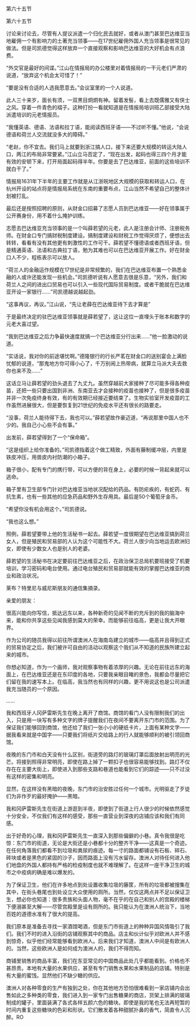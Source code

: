 

第六十五节

第六十五节

讨论来讨论去，尽管有人提议派遣一个归化民去就好，或者从澳门甚至巴达维亚当地雇佣一个有影响力的土著充当领事――在17世纪雇佣外国人充当领事是很常见的做法。但是司凯德觉得这样放弃一个直接观察和影响巴达维亚的大好机会有点浪费。

“外交官是最好的间谍。”江山在情报局的办公楼里对着情报局的一干元老们严肃的说道，“放弃这个机会太可惜了！”

“要是没有合适的人选我愿意去。”会议室里的一个人说道。

此人三十来岁，面长有须，一双黒目炯炯有神。留着发髻，看上去既儒雅又有侠士之风。穿着一件青色的褶子。这种打扮一看就知道是在情报局培训班乙部接受大陆派遣培训的元老情报员。

“我懂英语、德语、法语和拉丁语，能阅读西班牙语――不过听不懂。”他说，“会说德语和荷兰人交流就没多大的障碍。”

“老赵，你不宜去。我们马上就要到浙江搞人口，接下来还要大规模的转运大陆人口，两江的布局非常要紧。”江山立马否定了，“现在出发，起码也得三四个月才能有效的安顿下来，打开局面起码得半年。你要是去了巴达维亚，前面的这些培训不就白干了。”

情报局1631年下半年的主要工作就是从江浙皖地区大规模的获取和转运人口，在杭州开设的站点将是情报局系统在东南的重要布点，江山当然不希望自己的整体计划被打乱。

最后还是按照招聘的原则，从财金口招募了志愿人员到巴达维亚――好在领事属于公开赛身份，用不着什么掩护训练。

志愿去巴达维亚充当领事的是一个叫薛若望的元老，此人是注册会计师、注册税务师。在财金口专门搞财税制度建设。搞制度建设和财税工作觉得厌烦了，便想出去转转，看看有没有其他更有刺激性的工作可干。薛若望不懂德语或者西班牙语，但是精通英语、法语和古典拉丁语，勉为其难也可以在巴达维亚开展工作。好在财金口人不少，程栋表示可以放人。

“荷兰人的金融运作规模在17世纪是非常频繁的，我们在巴达维亚布置一个熟悉金融的人或许还能发现一些机会。”司凯德听说有人愿意去很是乐意，“另外，我们和荷兰人之间的进出口贸易也可以引入一些现代国际贸易制度。或者干脆就在巴达维亚开设一家银行……”司凯德越说越起劲。

“这事再议，再议。”江山说，“先让老薛在巴达维亚待下去才算是”

于是最终决定的驻巴达维亚领事就是薛若望了，这让这位一直埋头于账本和数字的元老大喜过望。

“我到巴达维亚之后力争最快速度就搞一个巴达维亚分行出来……”他一脸激动的说道。

“实话说，我对你的前途堪忧啊。”德隆银行的行长严茗在财金口的送别宴会上满脸忧郁的说道，“那鬼地方你可得小心了，千万别闹上热带病，就算立马派大夫去救你也来不及……”

这话立马让薛若望的劲头退去了九丈九。虽然穿越前大家接种了尽可能多得各种疫苗，还把一些只要出国到非洲、东南亚去才会接种的疫苗也接种了，但是很多疫苗并非一次免疫终身有效，有的有效期已经接近要结束了。生物实验室开发疫苗的工作虽然进展很大，但是要恢复到21世纪的免疫水平还有很长的路要走。

“没事，荷兰人能待得下去，我也可以。”薛若望故作豪迈道，“再说那里中国人也不少的。我自己小心些不会有事。”

出发前，薛若望得到了一个“保命箱”。

“这是组织上给你准备的。”司凯德指着这个做工精致，外面有藤制缓冲层，内里是铁皮冲压，用兽皮内衬防潮的小箱子。

箱子很小，配有专门的携行带，可以方便的背在身上，必要的时候一背起来就可以逃命。

箱子里有卫生部专门针对巴达维亚当地状况配给的药品。有防疟疾的，有蛇药、有抗生素，也有一些其他的应急药品和野外生存用具。最后是50个葡萄牙金币。

“希望你没有机会用这个。”司凯德说。

“我也这么想。”

照例，薛若望要带上他的生活秘书一起去。薛若望一度很期望在巴达维亚搞到荷兰女人，但是殖民和贸易部的人认为这个可能性不大。荷兰人很少向当地运去欧洲妇女，即使有少数女人也是别人的老婆。

薛若望的生活秘书在决定要前往巴达维亚之后，在政治保卫总局机要班接受了机要培训，学习密码和电台使用。通过电台殖民和贸易部就能有效的掌握巴达维亚的商业和政治状况。

莱布？特里尼与威尼斯朋友的通信集摘录。

亲爱的朋友：

很高兴能向你写信，抵达远东以来，各种新奇的见闻不断的充斥到的我的脑海中来，能和你共享这些见闻我感到莫大的荣幸。而能够前往临高，更是让我大开眼界。

作为公司的随员我得以前往所谓澳洲人在海南岛建立的城市――临高并且得到正式的贸易协定之后，我们被许可自由的活动以观察这个我们从不知道的民族所建立起来的城市。

你想必知道，作为一个画师，我对观察事物有着浓厚的兴趣。无论在前往远东的海面上，在巴达维亚还是在东印度的各地，只要我亲眼目睹的景色，我都会尽量把它们留在我的速写本上。在临高，我当然也有同样的兴趣，更不用说这也是公司派遣我充当随员的一个原因。

……

我和西班牙人冈萨雷斯先生在晚上离开了商馆。商馆的看门人没有限制我们的出入，只是用一块写有多种文字的牌子提醒我们在夜间不要离开东门市的范围。为了保证我们能够回到商馆，他还给了我们一张小小的硬纸卡片，上面有某种文字――据我看来就是中国字――只要我们将纸片交给路上的行人就能够顺利的被引领回商馆。

夜晚的东门市和白天没有什么区别，街道旁的路灯的玻璃灯罩后面放射出明亮的光芒。将接到照得非常明亮，即使在路上掉了一颗扣子也很容易能够找到。路灯不仅存在在主要大街上，即使进入到那些支路和巷道也能看到它们的踪迹――只不过没有这样的密集和明亮。

显然，在这样没有黑暗的夜晚，东门市的治安胜过任何一个城市。光明驱走了歹徒们为非作歹的最好掩护――黑暗。

我和冈萨雷斯先生在街道上游逛到半夜，即使到了街道上行人很少的时候依然感觉十分安全，不仅我们有这样的感受，那些一直营业到深夜的店铺应该和我们有同感。

出于好奇的心理，我和冈萨雷斯先生一直深入到那些偏僻的小巷。真令我很是吃惊：东门市的街道，无论是大街还是小巷都十分的整齐干净――这真是一个奇迹。在任何角落我们都看不到垃圾和粪尿的痕迹。每一寸的路面都铺设有石板、碎石、砖块或者是黑色的紧固的沙子，因而路面上没有污水留存。澳洲人对待任何进入他们地盘的外国人都持有严格的检疫制度也就不难理解了。在这样一座干净卫生的城市之中疫病的确是难以爆发的。

为了保证卫生，他们在许多地点到处设置收集垃圾的藤筐，所有的垃圾都被搜集在其中，在街头巷尾也到处设立大众使用的厕所。当然，仅仅这两点并不足以保证卫生，想必你也知道：很多贵族和头面人物，毫不在乎的在自己和别人的宫殿的楼梯下便溺甚至大解――尽管宫殿里是设有厕所的。我只能认为在澳洲人统治下，当地百姓的道德水准有了很大的提高。

我们原本是准备去寻找一家酒馆喝酒，但是东门市街道上的种种异国风情吸引了我们。我们不时的进入沿街的店铺观察其中的商品。店主和伙计似乎对欧洲人并不感到惊奇，似乎他们经常能够看到欧洲人。后来我们才知道，澳洲人中间是有欧洲人的。当然，这些欧洲人是如何成为澳洲人的，我们不得而知。

商铺里销售的商品丰富，我们在东亚常见的中国商品此处几乎都能看到。价格也不甚昂贵。本地有大量的水果供应，甚至有专门销售水果和水果制品的店铺。特别是有大量的蜜饯。显然他们不缺少糖的供应。

澳洲人对各种零食的生产有独到之处，你在其他地方恐怕很难看到一家店铺内会出售如此之多种类的零食，我们进入到一家专门出售糖果的商店，货架上排满的玻璃制成的罐子，里面装满了各式各样五颜六色的糖块。即使是我的笔也无法再短暂的时间内重复这些糖块的色彩和形状。它们散发着各种甜腻扑鼻的香气，简直令人沉醉。RO

